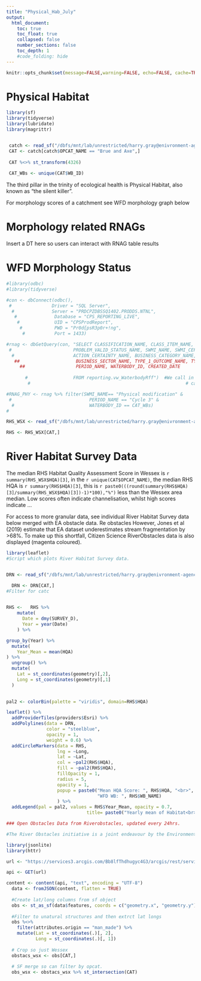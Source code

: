 ```yaml
---
title: "Physical_Hab_July"
output:
  html_document:
    toc: true
    toc_float: true
    collapsed: false
    number_sections: false
    toc_depth: 1
    #code_folding: hide
---
```

  
```r
knitr::opts_chunk$set(message=FALSE,warning=FALSE, echo=FALSE, cache=TRUE)
```

# Physical Habitat

```r

library(sf)
library(tidyverse)
library(lubridate)
library(magrittr)


 catch <- read_sf("/dbfs/mnt/lab/unrestricted/harry.gray@enivronment-agency.gov.uk/Interim_WFD_2022.shp")# Catchment shapefiles
 CAT <- catch[catch$OPCAT_NAME == "Brue and Axe",]
 
 CAT %<>% st_transform(4326)
  
 CAT_WBs <- unique(CAT$WB_ID)

```

The third pillar in the trinity of ecological health is Physical Habitat, also known as "the silent killer". 

For morphology scores of a catchment see WFD morphology graph below

# Morphology related RNAGs

Insert a DT here so users can interact with RNAG table results

# WFD Morphology Status 
```r

#library(odbc)
#library(tidyverse)

#con <- dbConnect(odbc(),
 #               Driver = "SQL Server",
  #              Server = "PRDCPZDBSSQ1402.PRODDS.NTNL",
   #              Database = "CPS_REPORTING_LIVE",
    #             UID = "CPSProdReport",
     #            PWD = "Pr0d{psR3p0r+!ng",
      #           Port = 1433)

#rnag <- dbGetQuery(con, "SELECT CLASSIFICATION_NAME, CLASS_ITEM_NAME, PRESSURE_NAME_1, PRESSURE_NAME_2,
 #                       PROBLEM_VALID_STATUS_NAME, SWMI_NAME, SWMI_CERTAINTY_NAME, RFF_ACTION_NAME, 
  #                      ACTION_CERTAINTY_NAME, BUSINESS_CATEGORY_NAME, BUSINESS_CATEGORY_CERTAINTY_NAME,
   ##                     BUSINESS_SECTOR_NAME, TYPE_1_OUTCOME_NAME, TYPE_2_OUTCOME_NAME, TYPE_3_OUTCOME_NAME,                                                                         SOURCE_APPORTIONMENT_NAME, SOURCE_APPORTIONMENT_TYPE_NAME, EARLIEST_CLASSIFICATION_YEAR, 
     ##                   PERIOD_NAME, WATERBODY_ID, CREATED_DATE
                        
       #                 FROM reporting.vw_WaterbodyRff")  #We call in the database in the dbConnect line. We then 
        #                                                          # call in the 

#RNAG_PHY <- rnag %>% filter(SWMI_NAME== "Physical modification" & 
 #                             PERIOD_NAME == "Cycle 3" &
  #                            WATERBODY_ID == CAT_WBs)
#


```


```r
RHS_WSX <- read_sf("/dbfs/mnt/lab/unrestricted/harry.gray@enivronment-agency.gov.uk/CEP/RHS_w_MCATs.shp")

RHS <- RHS_WSX[CAT,]


```

# River Habitat Survey Data

The median RHS Habitat Quality Assessment Score in Wessex is `r summary(RHS_WSX$HQA)[3]`, in the `r unique(CAT$OPCAT_NAME)`,  the median RHS HQA is `r summary(RHS$HQA)[3]`, this is `r paste0(((round(summary(RHS$HQA)[3]/summary(RHS_WSX$HQA)[3])-1)*100),"%")` less than the Wessex area median. Low scores often indicate channelisation, whilst high scores indicate ...


For access to more granular data, see individual River Habitat Survey data below merged with EA obstacle data.
Re obstacles However, Jones et al (2019) estimate that EA dataset underestimates stream fragmentation by >68%. To make up this shortfall, Citizen Science RiverObstacles data is also displayed (magenta coloured).



```r
library(leaflet)
#Script which plots River Habitat Survey data.


DRN <- read_sf("/dbfs/mnt/lab/unrestricted/harry.gray@enivronment-agency.gov.uk/DRN/DRN_Merged_MCAT.shp")

  DRN <- DRN[CAT,]
#Filter for catc
 

RHS <-   RHS %>% 
    mutate(
      Date = dmy(SURVEY_D),
      Year = year(Date)
    ) %>% 

group_by(Year) %>% 
  mutate(
    Year_Mean = mean(HQA)
) %>%
  ungroup() %>% 
  mutate(
    Lat = st_coordinates(geometry)[,2],
    Long = st_coordinates(geometry)[,1]
  )

 
pal2 <- colorBin(palette = "viridis", domain=RHS$HQA)

leaflet() %>% 
  addProviderTiles(providers$Esri) %>% 
  addPolylines(data = DRN, 
               color = "steelblue",
               opacity = 1,
               weight = 0.6) %>% 
  addCircleMarkers(data = RHS,
                   lng = ~Long, 
                   lat = ~Lat, 
                   col = ~pal2(RHS$HQA),
                   fill = ~pal2(RHS$HQA),
                   fillOpacity = 1,
                   radius = 5,
                   opacity = 1,
                   popup = paste0("Mean HQA Score: ", RHS$HQA, "<br>",
                                  "WFD WB: ", RHS$WB_NAME)
                   ) %>% 
  addLegend(pal = pal2, values = RHS$Year_Mean, opacity = 0.7,
                              title= paste0("Yearly mean of Habitat<br> Quality Assessment<br> (Habitat diversity)"))#

### Open Obstacles Data from Riverobstacles, updated every 24hrs.

#The River Obstacles initiative is a joint endeavour by the Environment Agency, Zoological Society of London, The Rivers Trust, Thames Estuary Partnership, The River Restoration Centre and Natural Apptitude.

library(jsonlite)
library(httr)

url <- "https://services3.arcgis.com/Bb8lfThdhugyc4G3/arcgis/rest/services/River_Obstacles_Public_View/FeatureServer/0/query?where=1%3D1&outFields=*&outSR=4326&f=json"

api <- GET(url)

content <- content(api, "text", encoding = "UTF-8")
  data <- fromJSON(content, flatten = TRUE)
  
  #Create lat/long columns from sf object
  obs <- st_as_sf(data$features, coords = c("geometry.x", "geometry.y"), crs = 4326) 
  
  #Filter to unatural structures and then extrct lat longs
  obs %<>%
    filter(attributes.origin == "man_made") %>%
    mutate(Lat = st_coordinates(.)[, 2],
           Long = st_coordinates(.)[, 1])
  
  # Crop so just Wessex
  obstacs_wsx <- obs[CAT,]
  
  # SF merge so can filter by opcat.
  obs_wsx <- obstacs_wsx %>% st_intersection(CAT)
  
```

